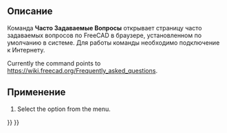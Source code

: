 <languages/>

{{Docnav/ru
|[[Std_FreeCADForum/ru|Форум FreeCAD]]
|[[Std_ReportBug/ru|Сообщить об ошибке]]
|[[Std_Help_Menu/ru|Раздел Меню Справка]]
|IconL=Std_FreeCADForum.svg
|IconR=Std_ReportBug.svg
|IconC=Freecad.svg
}}

{{GuiCommand/ru
|Name=Std FreeCADFAQ
|Name/ru=FreeCAD Часто Задоваемые Вопросы
|MenuLocation=Справка → FreeCAD Часто Задоваемые Вопросы
|Workbenches=Все
|SeeAlso=[[Std_FreeCADWebsite/ru|Std Сайт FreeCAD]], [[Std_FreeCADUserHub/ru|Пользовательская документация]], [[Std_FreeCADPowerUserHub/ru|Документация по созданию скриптов на Python]], [[Std_FreeCADForum/ru|Форум FreeCAD]]
}}

<span id="Description"></span>
==Описание==

Команда '''Часто Задаваемые Вопросы''' открывает страницу часто задаваемых вопросов по FreeCAD в браузере, установленном по умолчанию в системе. Для работы команды необходимо подключение к Интернету.

Currently the command points to [https://wiki.freecad.org/Frequently_asked_questions https://wiki.freecad.org/Frequently_asked_questions].

<span id="Usage"></span>
==Применение==

# Select the {{MenuCommand|Help → [[Image:Std_FreeCADFAQ.svg|16px]] FreeCAD FAQ}} option from the menu.


<div class="mw-translate-fuzzy">
{{Docnav/ru
|[[Std_FreeCADForum/ru|Команда "Форум FreeCAD"]]
|[[Std_About/ru|Команда "О FreeCAD"]]
|[[Std_Help_Menu/ru|Меню "Справка"]]
|IconL=Std_FreeCADForum.svg
|IconR=Std_About.svg
|IconC=Freecad.svg
}}
</div>

{{Std_Base_navi{{#translation:}}}}
{{Userdocnavi{{#translation:}}}}